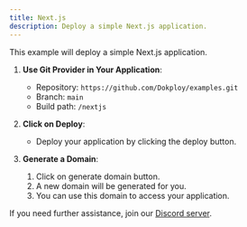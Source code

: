 ```yaml
---
title: Next.js
description: Deploy a simple Next.js application.
---
```



This example will deploy a simple Next.js application.


1. **Use Git Provider in Your Application**:
   - Repository: `https://github.com/Dokploy/examples.git`
   - Branch: `main`
   - Build path: `/nextjs`

2. **Click on Deploy**:
   - Deploy your application by clicking the deploy button.

3. **Generate a Domain**:
   1. Click on generate domain button.
   2. A new domain will be generated for you.
   3. You can use this domain to access your application.

If you need further assistance, join our [Discord server](https://discord.com/invite/2tBnJ3jDJc).